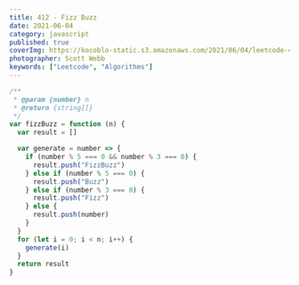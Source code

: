 ```yaml
---
title: 412 - Fizz Buzz
date: 2021-06-04
category: javascript
published: true
coverImg: https://kocoblo-static.s3.amazonaws.com/2021/06/04/leetcode-412/cover-img.jpg
photographer: Scott Webb
keywords: ["Leetcode", "Algorithms"]
---
```


```js
/**
 * @param {number} n
 * @return {string[]}
 */
var fizzBuzz = function (n) {
  var result = []

  var generate = number => {
    if (number % 5 === 0 && number % 3 === 0) {
      result.push("FizzBuzz")
    } else if (number % 5 === 0) {
      result.push("Buzz")
    } else if (number % 3 === 0) {
      result.push("Fizz")
    } else {
      result.push(number)
    }
  }
  for (let i = 0; i < n; i++) {
    generate(i)
  }
  return result
}
```

